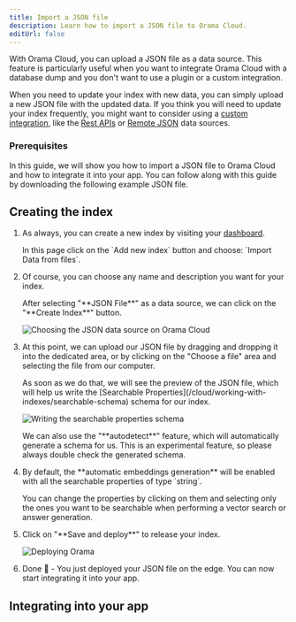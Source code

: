 ```yaml
---
title: Import a JSON file
description: Learn how to import a JSON file to Orama Cloud.
editUrl: false
---
```


With Orama Cloud, you can upload a JSON file as a data source. This feature is particularly useful when you want to integrate Orama Cloud with a database dump and you don't want to use a plugin or a custom integration.

When you need to update your index with new data, you can simply upload a new JSON file with the updated data. If you think you will need to update your index frequently, you might want to consider using a [custom integration](/cloud/data-sources/custom-integrations), like the [Rest APIs](/cloud/data-sources/custom-integrations/rest-apis) or [Remote JSON](/cloud/data-sources/custom-integrations/remote-json) data sources.

### Prerequisites

In this guide, we will show you how to import a JSON file to Orama Cloud and how to integrate it into your app.
You can follow along with this guide by downloading the following example JSON file. 

<LinkCard
  title="Download example dataset"
  href="/cloud/guides/example-datasets/dog_breeds.json"
  target="_blank"
  download="dog_breeds.json"
 />

## Creating the index

<Steps>
  <ol>
    <li>
      <p class="pl-10">As always, you can create a new index by visiting your <a href="https://cloud.orama.com/indexes" target="_blank">dashboard</a>.</p>
      <p class="pl-10">In this page click on the `Add new index` button and choose: `Import Data from files`.</p>
    </li>
    <li>
      <p class="pl-10">Of course, you can choose any name and description you want for your index.</p>
      <p class="pl-10">After selecting "**JSON File**" as a data source, we can click on the "**Create Index**" button.</p>
      <img
        src="/cloud/guides/working-with-indexes/uploading-a-file.png"
        alt="Choosing the JSON data source on Orama Cloud"
        class="mx-10"
      />
    </li>
    <li>
      <p class="pl-10">At this point, we can upload our JSON file by dragging and dropping it into the dedicated area, or by clicking on the "Choose a file" area and selecting the file from our computer.</p>
      <p class="pl-10">As soon as we do that, we will see the preview of the JSON file, which will help us write the [Searchable Properties](/cloud/working-with-indexes/searchable-schema) schema for our index.</p>
      <img
        src="/cloud/guides/working-with-indexes/writing-the-schema.png"
        alt="Writing the searchable properties schema"
        class="mx-10"
      />
      <p class="pl-10">We can also use the "**autodetect**" feature, which will automatically generate a schema for us. This is an experimental feature, so please always double check the generated schema.</p>
    </li>
    <li>
      <p class="pl-10">By default, the **automatic embeddings generation** will be enabled with all the searchable properties of type `string`.</p>
      <p class="pl-10">You can change the properties by clicking on them and selecting only the ones you want to be searchable when performing a vector search or answer generation.</p>
    </li>
    <li>
      <p class="pl-10">Click on "**Save and deploy**" to release your index.</p>
      <img
        src="/cloud/guides/working-with-indexes/deploy.png"
        alt="Deploying Orama"
        class="mx-10"
      />
    </li>
    <li>
      <p class="pl-10">Done 🎉 - You just deployed your JSON file on the edge. You can now start integrating it into your app.</p>
    </li>
  </ol>
</Steps>

## Integrating into your app

<IntegratingIntoYourApp />